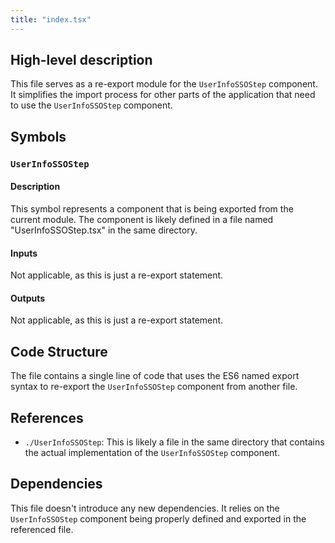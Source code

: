 ```yaml
---
title: "index.tsx"
---
```


## High-level description
This file serves as a re-export module for the `UserInfoSSOStep` component. It simplifies the import process for other parts of the application that need to use the `UserInfoSSOStep` component.

## Symbols

### `UserInfoSSOStep`
#### Description
This symbol represents a component that is being exported from the current module. The component is likely defined in a file named "UserInfoSSOStep.tsx" in the same directory.

#### Inputs
Not applicable, as this is just a re-export statement.

#### Outputs
Not applicable, as this is just a re-export statement.

## Code Structure
The file contains a single line of code that uses the ES6 named export syntax to re-export the `UserInfoSSOStep` component from another file.

## References
- `./UserInfoSSOStep`: This is likely a file in the same directory that contains the actual implementation of the `UserInfoSSOStep` component.

## Dependencies
This file doesn't introduce any new dependencies. It relies on the `UserInfoSSOStep` component being properly defined and exported in the referenced file.